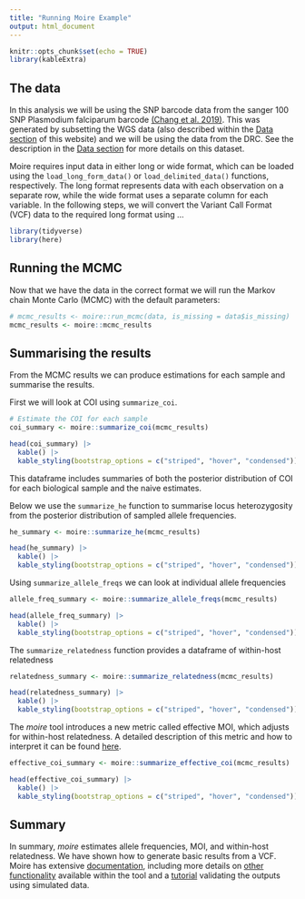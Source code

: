 ```yaml
---
title: "Running Moire Example"
output: html_document
---
```


```r
knitr::opts_chunk$set(echo = TRUE)
library(kableExtra)
```

## The data

In this analysis we will be using the SNP barcode data from the sanger 100 SNP Plasmodium falciparum barcode [(Chang et al. 2019)]( https://doi.org/10.7554/eLife.43481). 
This was generated by subsetting the WGS data (also described within the [Data section](../../website_docs/data_description.qmd) of this website) and we will be using the data from the DRC. 
See the description in the [Data section](../../website_docs/data_description.qmd) for more details on this dataset.

Moire requires input data in either long or wide format, which can be loaded using the `load_long_form_data()` or `load_delimited_data()` functions, respectively. The long format represents data with each observation on a separate row, while the wide format uses a separate column for each variable. In the following steps, we will convert the Variant Call Format (VCF) data to the required long format using ...

```r
library(tidyverse)
library(here)
```

## Running the MCMC 

Now that we have the data in the correct format we will run the Markov chain Monte Carlo (MCMC) with the default parameters:

```r
# mcmc_results <- moire::run_mcmc(data, is_missing = data$is_missing)
mcmc_results <- moire::mcmc_results
```

## Summarising the results 

From the MCMC results we can produce estimations for each sample and summarise the results. 

First we will look at COI using `summarize_coi`.

```r
# Estimate the COI for each sample
coi_summary <- moire::summarize_coi(mcmc_results)

head(coi_summary) |>
  kable() |>
  kable_styling(bootstrap_options = c("striped", "hover", "condensed"))
```

This dataframe includes summaries of both the posterior distribution of COI for each biological sample and the naive estimates.

Below we use the `summarize_he` function to summarise locus heterozygosity from the posterior distribution of sampled allele frequencies.
```r
he_summary <- moire::summarize_he(mcmc_results)

head(he_summary) |>
  kable() |>
  kable_styling(bootstrap_options = c("striped", "hover", "condensed"))
```

Using `summarize_allele_freqs` we can look at individual allele frequencies
```r
allele_freq_summary <- moire::summarize_allele_freqs(mcmc_results)

head(allele_freq_summary) |>
  kable() |>
  kable_styling(bootstrap_options = c("striped", "hover", "condensed"))
```

The `summarize_relatedness` function provides a dataframe of within-host relatedness
```r
relatedness_summary <- moire::summarize_relatedness(mcmc_results)

head(relatedness_summary) |>
  kable() |>
  kable_styling(bootstrap_options = c("striped", "hover", "condensed"))
```

The *moire* tool introduces a new metric called effective MOI, which adjusts for within-host relatedness. A detailed description of this metric and how to interpret it can be found [here](https://eppicenter.github.io/moire/articles/mcmc_demo.html#what-is-effective-coi).
```r
effective_coi_summary <- moire::summarize_effective_coi(mcmc_results)

head(effective_coi_summary) |>
  kable() |>
  kable_styling(bootstrap_options = c("striped", "hover", "condensed"))

```

## Summary

In summary, *moire* estimates allele frequencies, MOI, and within-host relatedness. We have shown how to generate basic results from a VCF. Moire has extensive [documentation](https://eppicenter.github.io/moire/index.html), including more details on [other functionality](https://eppicenter.github.io/moire/articles/mcmc_demo.html#estimating-allele-frequencies) available within the tool and a [tutorial](https://eppicenter.github.io/moire/articles/mcmc_demo.html#estimating-allele-frequencies) validating the outputs using simulated data.